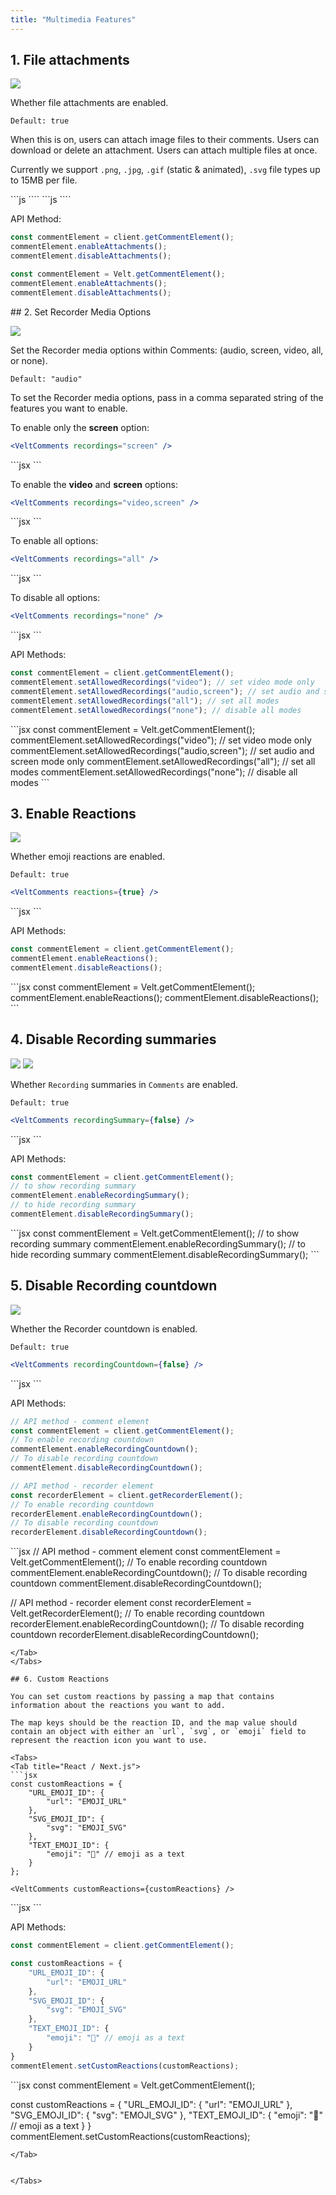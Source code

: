 ```yaml
---
title: "Multimedia Features"
---
```





## 1. File attachments

![](/images/file-attachment.png)

Whether file attachments are enabled.

`Default: true`

When this is on, users can attach image files to their comments. Users can download or delete an attachment. Users can attach multiple files at once.

Currently we support `.png`, `.jpg`, `.gif` (static & animated), `.svg` file types up to 15MB per file.

<Tabs>
<Tab title="React / Next.js">
```js
<VeltComments attachments={true} />
````
</Tab>

<Tab title="HTML / Other Frameworks">
```js
<velt-comments attachments="true"></velt-comments>
````
</Tab>

</Tabs>

API Method:
<Tabs>
<Tab title="React / Next.js">
```jsx
const commentElement = client.getCommentElement();
commentElement.enableAttachments();
commentElement.disableAttachments();
```
</Tab>

<Tab title="HTML / Other Frameworks">

```jsx
const commentElement = Velt.getCommentElement();
commentElement.enableAttachments();
commentElement.disableAttachments();
```
</Tab>

</Tabs>
## 2. Set Recorder Media Options

![](/images/recorder.png)

Set the Recorder media options within Comments: (audio, screen, video, all, or none).

`Default: "audio"`

To set the Recorder media options, pass in a comma separated string of the features you want to enable. 


To enable only the **screen** option:
<Tabs>
<Tab title="React / Next.js">
```jsx
<VeltComments recordings="screen" />
```
</Tab>

<Tab title="HTML / Other Frameworks">
```jsx
<velt-comments recordings="screen"></velt-comments>
```

</Tab>
</Tabs>


To enable the **video** and **screen** options:
<Tabs>
<Tab title="React / Next.js">
```jsx
<VeltComments recordings="video,screen" />
```
</Tab>

<Tab title="HTML / Other Frameworks">
```jsx
<velt-comments recordings="video,screen"></velt-comments>
```
</Tab>
</Tabs>


To enable all options:
<Tabs>
<Tab title="React / Next.js">
```jsx
<VeltComments recordings="all" />
```
</Tab>

<Tab title="HTML / Other Frameworks">
```jsx
<velt-comments recordings="all"></velt-comments>
```
</Tab>
</Tabs>


To disable all options:
<Tabs>
<Tab title="React / Next.js">
```jsx
<VeltComments recordings="none" />
```
</Tab>

<Tab title="HTML / Other Frameworks">
```jsx
<velt-comments recordings="none"></velt-comments>
```
</Tab>
</Tabs>


API Methods:
<Tabs>
<Tab title="React / Next.js">
```jsx
const commentElement = client.getCommentElement();
commentElement.setAllowedRecordings("video"); // set video mode only
commentElement.setAllowedRecordings("audio,screen"); // set audio and screen mode only
commentElement.setAllowedRecordings("all"); // set all modes
commentElement.setAllowedRecordings("none"); // disable all modes
```
</Tab>

<Tab title="HTML / Other Frameworks">
```jsx
const commentElement = Velt.getCommentElement();
commentElement.setAllowedRecordings("video"); // set video mode only
commentElement.setAllowedRecordings("audio,screen"); // set audio and screen mode only
commentElement.setAllowedRecordings("all"); // set all modes
commentElement.setAllowedRecordings("none"); // disable all modes
```
</Tab>
</Tabs>



## 3. Enable Reactions
![](/images/reactions.png)

Whether emoji reactions are enabled.

`Default: true`
<Tabs>
<Tab title="React / Next.js">
```jsx
<VeltComments reactions={true} />
```
</Tab>

<Tab title="HTML / Other Frameworks">
```jsx
<velt-comments reactions="true"></velt-comments>
```

</Tab>
</Tabs>


API Methods:
<Tabs>
<Tab title="React / Next.js">
```jsx
const commentElement = client.getCommentElement();
commentElement.enableReactions();
commentElement.disableReactions();
```
</Tab>

<Tab title="HTML / Other Frameworks">
```jsx
const commentElement = Velt.getCommentElement();
commentElement.enableReactions();
commentElement.disableReactions();
```
</Tab>
</Tabs>



## 4. Disable Recording summaries

![](/images/transcript-comment.png)
![](/images/transcript-summary.png)


Whether `Recording` summaries in `Comments` are enabled.

`Default: true`
<Tabs>
<Tab title="React / Next.js">
```jsx
<VeltComments recordingSummary={false} />
```
</Tab>

<Tab title="HTML / Other Frameworks">
```jsx
<velt-comments recording-summary="false"></velt-comments>
```

</Tab>


</Tabs>


API Methods:
<Tabs>
<Tab title="React / Next.js">
```jsx
const commentElement = client.getCommentElement();
// to show recording summary
commentElement.enableRecordingSummary();
// to hide recording summary
commentElement.disableRecordingSummary();
```
</Tab>
<Tab title="HTML / Other Frameworks">
```jsx
const commentElement = Velt.getCommentElement();
// to show recording summary
commentElement.enableRecordingSummary();
// to hide recording summary
commentElement.disableRecordingSummary();
```
</Tab>


</Tabs>


## 5. Disable Recording countdown
![](/gifs/recording-countdown.gif)

Whether the Recorder countdown is enabled.

`Default: true`
<Tabs>
<Tab title="React / Next.js">
```jsx
<VeltComments recordingCountdown={false} />
```
</Tab>

<Tab title="HTML / Other Frameworks">
```jsx
<velt-comments recording-countdown="false"></velt-comments>
```

</Tab>


</Tabs>


API Methods:
<Tabs>
<Tab title="React / Next.js">

```jsx
// API method - comment element
const commentElement = client.getCommentElement();
// To enable recording countdown
commentElement.enableRecordingCountdown();
// To disable recording countdown
commentElement.disableRecordingCountdown();

// API method - recorder element
const recorderElement = client.getRecorderElement();
// To enable recording countdown
recorderElement.enableRecordingCountdown();
// To disable recording countdown
recorderElement.disableRecordingCountdown();
```
</Tab>

<Tab title="HTML / Other Frameworks">
```jsx
// API method - comment element
const commentElement = Velt.getCommentElement();
// To enable recording countdown
commentElement.enableRecordingCountdown();
// To disable recording countdown
commentElement.disableRecordingCountdown();

// API method - recorder element
const recorderElement = Velt.getRecorderElement();
// To enable recording countdown
recorderElement.enableRecordingCountdown();
// To disable recording countdown
recorderElement.disableRecordingCountdown();
```
</Tab>
</Tabs>

## 6. Custom Reactions

You can set custom reactions by passing a map that contains information about the reactions you want to add.

The map keys should be the reaction ID, and the map value should contain an object with either an `url`, `svg`, or `emoji` field to represent the reaction icon you want to use.

<Tabs>
<Tab title="React / Next.js">
```jsx
const customReactions = {
    "URL_EMOJI_ID": {
        "url": "EMOJI_URL"
    },
    "SVG_EMOJI_ID": {
        "svg": "EMOJI_SVG"
    },
    "TEXT_EMOJI_ID": {
        "emoji": "🤣" // emoji as a text
    }
};

<VeltComments customReactions={customReactions} />
```
</Tab>

<Tab title="HTML / Other Frameworks">
```jsx
<velt-comments
  custom-reactions='{"fire_url":{"url":"https://em-content.zobj.net/source/apple/391/fire_1f525.png"},"svg_face":{"svg":"EMOJI_SVG"},"text_emoji":{"emoji":"🤣"}}'>
</velt-comments>
```
</Tab>


</Tabs>


API Methods:
<Tabs>
<Tab title="React / Next.js">
```jsx
const commentElement = client.getCommentElement();

const customReactions = {
    "URL_EMOJI_ID": {
        "url": "EMOJI_URL"
    },
    "SVG_EMOJI_ID": {
        "svg": "EMOJI_SVG"
    },
    "TEXT_EMOJI_ID": {
        "emoji": "🤣" // emoji as a text
    }
}
commentElement.setCustomReactions(customReactions);
```
</Tab>
<Tab title="HTML / Other Frameworks">
```jsx
const commentElement = Velt.getCommentElement();

const customReactions = {
    "URL_EMOJI_ID": {
        "url": "EMOJI_URL"
    },
    "SVG_EMOJI_ID": {
        "svg": "EMOJI_SVG"
    },
    "TEXT_EMOJI_ID": {
        "emoji": "🤣" // emoji as a text
    }
}
commentElement.setCustomReactions(customReactions);
```
</Tab>


</Tabs>